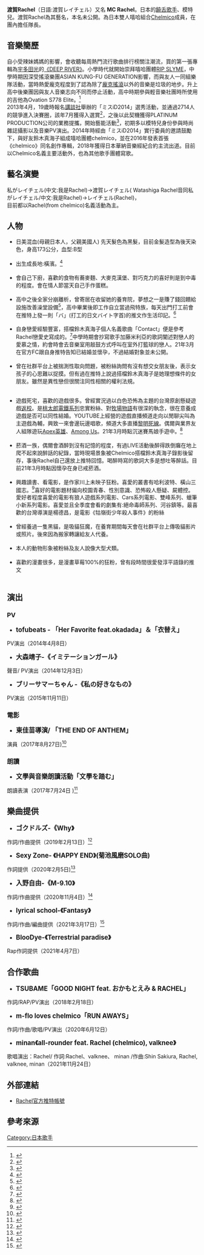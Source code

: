 {{Multiple issues|
{{More footnotes needed|time=2021-04-18T09:27:40+00:00}}
{{Rough translation|time=2021-04-18T09:27:40+00:00}}
}}
{{藝人
|姓名 = 渡賀Rachel
|類型 = 歌手
|圖片 = 
|圖片尺寸 = 
|圖片簡介 =
|原名 = 
|外文名 = 渡賀レイチェル
|外文 = ja
|羅馬拼音 =Watashiga Rachel
|英文名 =
|暱稱 = リーダー(隊長)、工場長(廠長)、ビックマック姉(大麥克姐姐)<ref>{{cite web |title=Rachelはゲーム実況、Mamikoは謎の魚のぬいぐるみと戯れる。そんなchelmicoの日常 |url=https://note.com/tv_bros/n/nd8e7b2a9e3b9 |website=TV Bros. ( テレビブロス )}}</ref>
|其他藝名 = 
|國籍 = {{JPN}}
|民族 =
|籍貫 =
|出生日期 = {{birth date and age|1993|7|4}}
|出生地點 = {{JPN}}[[神奈川縣|神奈川縣]][[橫濱市|橫濱市]]
|逝世日期 =
|逝世地點 =
|職業 = 饒舌歌手、詞曲作家、模特兒
|語言 =日語
|體重 = 
|三圍 = 
|教育程度 =
|宗教信仰 =
|配偶 =
|兒女 =
|父母 =
|音樂類型 =[[Japanese_Hip_Hop|Japanese Hip Hop]]、[[合成器流行|合成器流行]]
|演奏樂器 = Rapper、吉他、鼓
|出身地 =
|出道作 =
|出道日期 = 2013年
|代表作 =
|活躍年代 =2013年至今
|唱片公司 = [[日本華納音樂/unBORDE|日本華納音樂/unBORDE]]
|經紀公司 = [[日本華納音樂|日本華納音樂]]
|網站 =http://chelmico.com/
|相關團體 =[[Chelmico|Chelmico]]
|獎項 =
|IMDb =
|現任成員 =
|過往成員 =
|音樂專輯 =
|電影 =
|電視節目 =
|舞臺劇 =
|書籍 =
}}
{{Infobox YouTube personality
| name =  Rachel 
| channel_display_name = NOOB DRIVE 【Directed by Rachel from chelmico】
| channel_url = https://www.youtube.com/channel/UC8k0hiI720D6KKgDNcI6vvw
| years_active = 2020年 - 
| genre = [[遊戲|遊戲]]
| subscribers =3620人
| views = 73,405回
| stats_update = {{dts|2021-03-27}}
| silver_button = 
| silver_year = 
}}
'''渡賀Rachel'''（日語:渡賀レイチェル）又名 '''MC Rachel'''。日本的[[饒舌歌手|饒舌歌手]]、模特兒。渡賀Rachel為其藝名，本名未公開。為日本雙人嘻哈組合[[Chelmico|Chelmico]]成員，在團內擔任隊長。

== 音樂簡歷 ==
自小受辣妹媽媽的影響，會收聽每周熱門流行歌曲排行榜關注潮流，買的第一張專輯為[[宇多田光|宇多田光]]的[[DEEP_RIVER|《DEEP RIVER》]]。小學時代就開始崇拜嘻哈團體[[屎爛幫|RIP SLYME]]，中學時期因深受搖滾樂團ASIAN KUNG-FU GENERATION影響，而與友人一同組樂隊活動，當時熱愛龐克程度到了認為除了[[龐克搖滾|龐克搖滾]]以外的音樂是垃圾的地步。升上高中後樂團因與友人音樂志向不同而停止活動，高中時期參與輕音樂社團時所使用的吉他為Ovation S778 Elite。<ref>{{cite web |title=夢が山盛りのchelmicoのふたりの関係教えて『chelmico』リリース記念座談会 |url=https://cakes.mu/posts/14919 |website=夢が山盛りのchelmicoのふたりの関係教えて『chelmico』リリース記念座談会 |access-date=2021-03-23 |archive-date=2020-10-25 |archive-url=https://web.archive.org/web/20201025115054/https://cakes.mu/posts/14919 |dead-url=no }}</ref><br>

2013年4月，19歲時報名[[讲谈社|講談社]]舉辦的「ミスiD2014」選秀活動，並通過2714人的競爭進入決賽圈，該年7月獲得入選賞<ref>{{cite web |title=ミスiD2014 |url=https://miss-id.jp/2014 |website=ミスiD2014官方頁面 |access-date=2021-03-23 |archive-date=2021-04-21 |archive-url=https://web.archive.org/web/20210421134618/https://miss-id.jp/2014 |dead-url=no }}</ref>，之後以此契機獲得PLATINUM PRODUCTION公司的業務提攜，開始藝能活動<ref>{{cite web |title=渡賀レイチェルPLATINUM PRODUCTION頁面 |url=https://platinumproduction.jp/news/2422/ |website=PLATINUM PRODUCTION |access-date=2021-03-23 |archive-date=2020-11-30 |archive-url=https://web.archive.org/web/20201130041737/https://platinumproduction.jp/news/2422/ |dead-url=no }}</ref>，初期多以模特兒身份參與時尚雜誌攝影以及音樂PV演出。2014年時經由「ミスiD2014」實行委員的邀請鼓勵下，與好友鈴木真海子組成嘻哈團體chelmico，並在2016年發表首張《chelmico》同名創作專輯，2018年獲得日本華納音樂經紀合約主流出道。目前以Chelmico名義主要活動外，也為其他歌手團體寫歌。

==藝名演變==
私がレイチェル(中文:我是Rachel)→渡賀レイチェル( Watashiga Rachel音同私がレイチェル/中文:我是Rachel)→レイチェル(Rachel)，<br>
目前都以Rachel(from chelmico)名義活動為主。

== 人物 ==

* 日美混血(母親日本人，父親美國人) 先天髮色為黑髮，目前金髮造型為後天染色，身高173公分，血型:B型<br><br>
* 出生成長地:橫濱。<ref>{{cite web |title=chelmicoと一緒に“小金井”でチェキさんぽ。東小金井〜武蔵小金井を気ままにぶらり旅 |url=https://instax.jp/cheki-press/interview/10580/ |website=instax |access-date=2021-04-19 |archive-date=2021-04-19 |archive-url=https://web.archive.org/web/20210419193808/https://instax.jp/cheki-press/interview/10580/ |dead-url=no }}</ref><br><br>
* 會自己下廚，喜歡的食物有蕎麥麵、大麥克漢堡、對巧克力的喜好則是到中毒的程度。會在情人節當天自己手作蛋糕。<br><br>
* 高中之後全家分崩離析，曾寄居在收留她的養育院，夢想之一是賺了錢回饋給設施改善澡堂設備<ref>{{cite web |title=Q.将来の夢は？A.育ててくれた施設に寄付金！　  Q.最近起きた悲しい出来事は？A.一家離散 |url=https://miss-id.jp/nominee/3164 |website=miss-id |access-date=2021-04-19 |archive-date=2021-03-01 |archive-url=https://web.archive.org/web/20210301155341/https://miss-id.jp/nominee/3164 |dead-url=no }}</ref>，高中畢業後即工作自立當過飛特族，每天出門打工前會在推特上發一則「バ」(打工的日文バイト字首)的推文作生活印記。<ref>{{cite web |title=バイトに行く前に「バ」とだけツイートしてたあの日々 |url=https://twitter.com/ohayoumadayarou/status/1356104962787303427?s=20 |website=Rachel官方推特 |access-date=2021-04-19 |archive-date=2021-04-19 |archive-url=https://web.archive.org/web/20210419193808/https://twitter.com/ohayoumadayarou/status/1356104962787303427?s=20 |dead-url=no }}</ref><br><br>
* 自身戀愛經驗豐富，搭檔鈴木真海子個人名義歌曲「Contact」便是參考Rachel戀愛史寫成的。<ref>{{cite web |title=まみちゃんがレイチェルの恋バナ聞いて書いたって言って |url=https://twitter.com/ohayoumadayarou/status/881892875893485568?s=20 |website=RACHEL的官方推特 |access-date=2021-04-19 |archive-date=2021-04-19 |archive-url=https://web.archive.org/web/20210419193808/https://twitter.com/ohayoumadayarou/status/881892875893485568?s=20 |dead-url=no }}</ref>中學時期會抄寫歌手加藤米利亞的歌詞闡述對戀人的愛慕之情，約會時會去音樂室用敲鼓方式呼叫在室外打籃球的戀人。21年3月在官方FC跟自身推特告知已結婚並懷孕，不過結婚對象並未公開。<br><br>
* 曾在社群平台上被揣測性取向問題，被粉絲詢問有沒有想交女朋友後，表示女孩子的心思難以捉摸。但有過在推特上說過搭檔鈴木真海子是她理想條件的女朋友。雖然是異性戀但很關注同性相關的權利法規。<br><br>

* 遊戲死宅，喜歡的遊戲很多。曾經實況過以白色恐怖為主題的台灣原創懸疑遊戲[[返校|返校]]。是[[桃太郎電鐵系列|桃太郎電鐵系列]]忠實粉絲、對[[牧場物語|牧場物語]]有很深的執念，很在意養成遊戲是否可以同性結婚。YOUTUBE上經營的遊戲直播頻道走向以閒聊尖叫為主遊戲為輔，興致一來會邊玩邊唱歌，頻道大多直播[[黎明死線|黎明死線]]。偶爾與業界友人組隊遊玩[[Apex英雄|Apex英雄]]、[[Among_Us|Among Us]]。21年3月時點沉迷賽馬娘手遊中。<ref>{{cite web |title=chelmico・レイチェルさんオススメ！　田舎暮らしのリアル感、多様な人生が盛り込まれた「スターデューバレー」 |url=https://www.tbsradio.jp/578382 |website=ライムスター宇多丸とマイゲーム・マイライフ |access-date=2021-04-19 |archive-date=2021-04-21 |archive-url=https://web.archive.org/web/20210421134540/https://www.tbsradio.jp/578382 |dead-url=no }}</ref><br><br>
* 菸酒一族，偶爾會酒醉到沒有記憶的程度，有過LIVE活動後醉得跌倒癱在地上爬不起來說醉話的紀錄，當時現場景象被Chelmico搭檔鈴木真海子錄影後留存，事後Rachel自己還放上推特回憶。喝醉時寫的歌詞大多是想吐等醉話。目前21年3月時點因懷孕在身已戒菸酒。<br><br>
* 興趣讀書、看電影，是作家川上未映子狂粉。喜愛的叢書有哈利波特、橫山三國志。<ref>{{cite web |title=chelmico Rachel　横山光輝『三国志』を語る |url=https://miyearnzzlabo.com/archives/62613?fbclid=IwAR0rwbs2ffk-flFPET0RRYteQ4ZIvA8ODrjPJdIiHSgVfnz8NzKGR-_7dv0 |website=chelmicoの でも、まだ土曜日 |access-date=2021-04-19 |archive-date=2021-04-19 |archive-url=https://web.archive.org/web/20210419193809/https://miyearnzzlabo.com/archives/62613?fbclid=IwAR0rwbs2ffk-flFPET0RRYteQ4ZIvA8ODrjPJdIiHSgVfnz8NzKGR-_7dv0 |dead-url=no }}</ref>喜好的電影題材偏向校園青春、性別意識、恐怖殺人懸疑、屍體控。愛好者程度喜愛的電影有狼人遊戲系列電影、Cars系列電影、雙峰系列、蠟筆小新系列電影。喜愛並且全季度會看的劇集有:絕命毒師系列、河谷鎮等。最喜歡的台灣導演是楊德昌，是電影《牯嶺街少年殺人事件》的粉絲<br><br>
* 曾經養過一隻黑貓，是吸貓狂魔，在養育期間每天會在社群平台上傳吸貓影片或照片。後來因為搬家轉讓給友人代養。<br><br>
* 本人的動物形象被粉絲及友人說像大型犬類。<br><br>
* 喜歡的漫畫很多，是漫畫草莓100%的狂粉，曾有段時間很愛發淳平語錄的推文<br><br>

== 演出 ==

=== PV ===

* <big>'''tofubeats - 「Her Favorite feat.okadada」＆「衣替え」'''</big>
PV演出（2014年4月8日）
* <big>'''大森靖子-《イミテーションガール》'''</big>
聲音/ PV演出（2014年12月3日）
* <big>'''ブリーサマーちゃん -《私の好きなもの》'''</big>
PV演出（2015年11月11日）
=== 電影 ===
* <big>'''東佳苗導演/ 「THE END OF ANTHEM」'''</big>
演員（2017年8月27日)<ref>{{cite web |title=『THE END OF ANTHEM』 |url=https://www.loft-prj.co.jp/schedule/loft9/72547 |website=『THE END OF ANTHEM』EVENT活動頁面 |access-date=2021-03-23 |archive-date=2020-12-07 |archive-url=https://web.archive.org/web/20201207015040/https://www.loft-prj.co.jp/schedule/loft9/72547 |dead-url=no }}</ref>

=== 朗讀 ===
* <big>'''文學與音樂朗讀活動「文學を踏む」'''</big>
朗讀表演（2017年7月24日 )<ref>{{cite web |title=文学を踏む |url=http://www.loft-prj.co.jp/schedule/naked/68122 |website=文学を踏む活動頁面 |access-date=2021-03-23 |archive-date=2017-07-31 |archive-url=https://web.archive.org/web/20170731150822/http://www.loft-prj.co.jp/schedule/naked/68122 |dead-url=no }}</ref>

== 樂曲提供 ==

* <big>'''ゴクドルズ-《Why》'''</big>
作詞/作曲提供（2019年2月13日）<ref>{{cite web |title=ゴクドルズに楽曲提供！ |url=http://chelmico.com/archives/1459 |website=CHELMICO官方網站 |access-date=2021-03-23 |archive-date=2019-03-31 |archive-url=https://web.archive.org/web/20190331191918/http://chelmico.com/archives/1459 |dead-url=no }}</ref>
* <big>'''Sexy Zone- 《HAPPY END》(菊池風磨SOLO曲)'''</big>
作詞提供（2020年2月5日)<ref>{{cite web |title=tofubeatsがSexy Zoneのアルバムに楽曲提供　chelmicoらも参加 |url=https://kai-you.net/article/70548 |accessdate=2020-11-18 |archive-date=2020-08-04 |archive-url=https://web.archive.org/web/20200804205104/https://kai-you.net/article/70548 |dead-url=no }}</ref>

*  <big>'''入野自由-《M-9.10》'''</big>
作詞/作曲提供（2020年11月4日）<ref>{{cite web |title=入野自由供曲告知推文 |url=https://twitter.com/ohayoumadayarou/status/1331781001098379265?s=20 |website=Rachel的入野自由供曲告知推文}}</ref>

*  <big>'''lyrical school-《Fantasy》'''</big>
作詞/作曲/編曲提供（2021年3月17日）<ref>{{cite web |title=Rachelがlyrical schoolに作詞曲提供！ |url=http://chelmico.com/archives/2721 |website=CHELMICO官方網站 |access-date=2021-03-23 |archive-date=2021-03-09 |archive-url=https://web.archive.org/web/20210309094331/http://chelmico.com/archives/2721 |dead-url=no }}</ref>

*  <big>'''BlooDye-《Terrestrial paradise》'''</big>
Rap作詞提供（2021年4月7日）

== 合作歌曲 ==
*  <big>'''TSUBAME「GOOD NIGHT feat. おかもとえみ & RACHEL」'''</big>
作詞/RAP/PV演出（2018年2月18日）
* <big>'''m-flo loves chelmico「RUN AWAYS」'''</big>
作詞/作曲/歌唱/PV演出（2020年6月12日）
* <big>'''minan《all-rounder feat. Rachel (chelmico), valknee》'''</big>
歌唱演出：Rachel/ 作詞:Rachel、valknee、 minan /作曲:Shin Sakiura, Rachel, valknee, minan（2021年11月24日）

== 外部連結 ==
* [https://twitter.com/ohayoumadayarou Rachel官方推特帳號] {{Wayback|url=https://twitter.com/ohayoumadayarou |date=20190327010406 }}

== 參考來源 ==
{{reflist}}

[[Category:日本歌手|Category:日本歌手]]